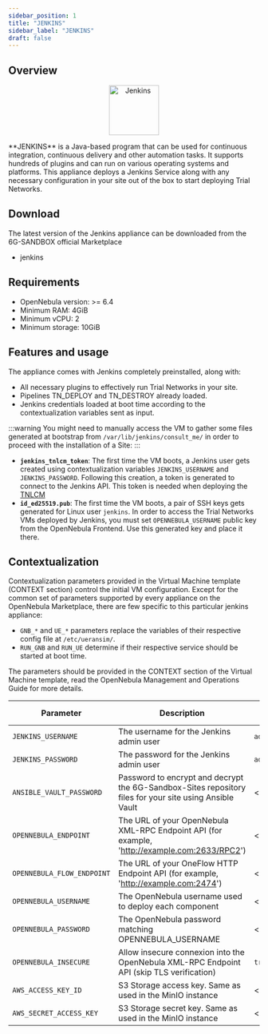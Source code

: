 ```yaml
---
sidebar_position: 1
title: "JENKINS"
sidebar_label: "JENKINS"
draft: false
---
```



## Overview

<p align="center">
  <Link to={JENKINS_URL}>
    <img src={JENKINS_LOGO} width="100" title="Jenkins" />
  </Link>
</p>


<Link to={JENKINS_URL}>**JENKINS**</Link> is a Java-based program that can be used for continuous integration, continuous delivery and other automation tasks. It supports hundreds of plugins and can run on various operating systems and platforms.
This appliance deploys a Jenkins Service along with any necessary configuration in your site out of the box to start deploying Trial Networks.

## Download

The latest version of the Jenkins appliance can be downloaded from the 6G-SANDBOX official Marketplace
- <Link to={MARKETPLACE_APPLIANCE_JENKINS}>jenkins</Link>

## Requirements

* OpenNebula version: >= 6.4
* Minimum RAM: 4GiB
* Minimum vCPU: 2
* Minimum storage: 10GiB

## Features and usage

The appliance comes with <Link to={JENKINS_INSTALLATION}>Jenkins completely preinstalled</Link>, along with:
- All necessary plugins to effectively run Trial Networks in your site.
- Pipelines <Link to={LIBRARY_GLOBAL_PAC_TN_DEPLOY}>TN_DEPLOY</Link> and <Link to={LIBRARY_GLOBAL_PAC_TN_DESTROY}>TN_DESTROY</Link> already loaded.
- Jenkins credentials loaded at boot time according to the contextualization variables sent as input.

:::warning
You might need to manually access the VM to gather some files generated at bootstrap from `/var/lib/jenkins/consult_me/` in order to proceed with the installation of a Site:
:::

- **`jenkins_tnlcm_token`**: The first time the VM boots, a Jenkins user gets created using contextualization variables `JENKINS_USERNAME` and `JENKINS_PASSWORD`. Following this creation, a token is generated to connect to the Jenkins API. This token is needed when deploying the [TNLCM](./tnlcm.mdx)
- **`id_ed25519.pub`**: The first time the VM boots, a pair of SSH keys gets generated for Linux user `jenkins`. In order to access the Trial Networks VMs deployed by Jenkins, you must set `OPENNEBULA_USERNAME` public key from the OpenNebula Frontend. Use this generated key and place it there.

## Contextualization

Contextualization parameters provided in the Virtual Machine template (<Link to={ONE_DOCS_MANAGEMENT_OPERATIONS_CONTEXT_SECTION}>CONTEXT section</Link>) control the initial VM configuration. Except for the common set of parameters supported by every appliance on the OpenNebula Marketplace, there are few specific to this particular jenkins appliance:

* `GNB_*` and `UE_*` parameters replace the variables of their respective config file at `/etc/ueransim/`.
* `RUN_GNB` and `RUN_UE` determine if their respective service should be started at boot time.

The parameters should be provided in the CONTEXT section of the Virtual Machine template, read the <Link to={ONE_DOCS_MANAGEMENT_OPERATIONS}>OpenNebula Management and Operations Guide</Link> for more details.

| Parameter                  | Description                                                           | Default Value |
|----------------------------|-----------------------------------------------------------------------|---------------|
| `JENKINS_USERNAME`         | The username for the Jenkins admin user                               | `admin`       |
| `JENKINS_PASSWORD`         | The password for the Jenkins admin user                               | `admin`       |
| `ANSIBLE_VAULT_PASSWORD`   | Password to encrypt and decrypt the <Link to={SITES_REPO_URL}>6G-Sandbox-Sites</Link> repository files for your site using Ansible Vault | \<undefined\> |
| `OPENNEBULA_ENDPOINT`      | The URL of your OpenNebula XML-RPC Endpoint API (for example, 'http://example.com:2633/RPC2') | \<undefined\> |
| `OPENNEBULA_FLOW_ENDPOINT` | The URL of your OneFlow HTTP Endpoint API (for example, 'http://example.com:2474')            | \<undefined\> |
| `OPENNEBULA_USERNAME`      | The OpenNebula username used to deploy each component                 | \<undefined\> |
| `OPENNEBULA_PASSWORD`      | The OpenNebula password matching OPENNEBULA_USERNAME                  | \<undefined\> |
| `OPENNEBULA_INSECURE`      | Allow insecure connexion into the OpenNebula XML-RPC Endpoint API (skip TLS verification) | `true` |
| `AWS_ACCESS_KEY_ID`        | S3 Storage access key. Same as used in the <Link to={ONE_APPS_WIKI_MINIO}>MinIO instance</Link> | \<undefined\> |
| `AWS_SECRET_ACCESS_KEY`    | S3 Storage secret key. Same as used in the <Link to={ONE_APPS_WIKI_MINIO}>MinIO instance</Link> | \<undefined\> |

